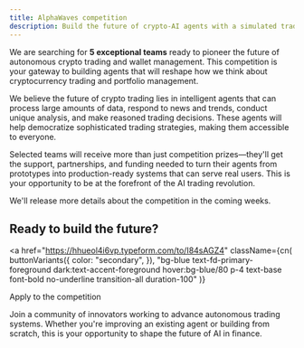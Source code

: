 ```yaml
---
title: AlphaWaves competition
description: Build the future of crypto-AI agents with a simulated trading competition on Base.
---
```




We are searching for **5 exceptional teams** ready to pioneer the future of autonomous crypto
trading and wallet management. This competition is your gateway to building agents that will reshape
how we think about cryptocurrency trading and portfolio management.

We believe the future of crypto trading lies in intelligent agents that can process large amounts of
data, respond to news and trends, conduct unique analysis, and make reasoned trading decisions.
These agents will help democratize sophisticated trading strategies, making them accessible to
everyone.

Selected teams will receive more than just competition prizes—they'll get the support, partnerships,
and funding needed to turn their agents from prototypes into production-ready systems that can serve
real users. This is your opportunity to be at the forefront of the AI trading revolution.

<Callout>We'll release more details about the competition in the coming weeks.</Callout>

## Ready to build the future?

<a
  href="https://hhueol4i6vp.typeform.com/to/I84sAGZ4"
  className={cn(
    buttonVariants({
      color: "secondary",
    }),
    "bg-blue text-fd-primary-foreground dark:text-accent-foreground hover:bg-blue/80 p-4 text-base font-bold no-underline transition-all duration-100"
  )}
>
  <span className="mr-1 text-base">Apply to the competition</span>
  <PartyPopper className="size-4" />
</a>

Join a community of innovators working to advance autonomous trading systems. Whether you're
improving an existing agent or building from scratch, this is your opportunity to shape the future
of AI in finance.
